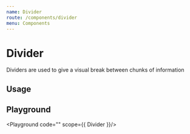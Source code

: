 ```yaml
---
name: Divider
route: /components/divider
menu: Components
---
```



# Divider

Dividers are used to give a visual break between chunks of information

## Usage

<Sandbox>
  <Sandbox.Text>
  </Sandbox.Text>
</Sandbox>

## Playground

<Playground code="<Divider />" scope={{ Divider }}/>